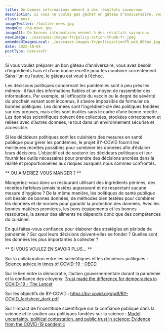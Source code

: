 ```yaml
---
title: De bonnes informations mènent à des résultats savoureux 
description: Si vous ne voulez pas gâcher un gâteau d’anniversaire, vous avez besoin d’ingrédients frais et d’une bonne recette pour les combiner correctement. Sans l’un ou l’autre, le gâteau est voué à l’échec.
class: post
imageTwitter: /twitter-news.jpg
imageOg: /og-news.jpg
imageAlt: De bonnes informations mènent à des résultats savoureux 
newsImage: ./usecases-images-fr/policy-action-thumb-fr.jpeg
embeddedImagesLocal: ./usecases-images-fr/policyactionFR_web_800px.jpg
date: 2022-10-04
postType: UsecaseFr
---
```


Si vous voulez préparer un bon gâteau d’anniversaire, vous avez besoin d’ingrédients frais et d’une bonne recette pour les combiner correctement. Sans l’un ou l’autre, le gâteau est voué à l’échec. 

Les décisions politiques concernant les pandémies sont à peu près les mêmes : il faut des informations fiables et un moyen de rassembler ces informations. Par exemple, si l’efficacité du vaccin ou le degré de sévérité du prochain variant sont inconnus, il s’avère impossible de formuler de bonnes politiques. Les données sont l’ingrédient-clé des politiques fondées sur des preuves, mais elles sont inutiles sans le cadre d’une bonne recette. Les données scientifiques doivent être collectées, stockées correctement et reliées avec d’autres données, le tout dans un environnement sécurisé et accessible.

Si les décideurs politiques sont les cuisiniers des mesures en santé publique pour gérer les pandémies, le projet BY-COVID fournit les meilleures recettes possibles pour combiner les données afin d’éclairer leurs décisions. L’objectif est de soutenir les décideurs politiques et leur fournir les outils nécessaires pour prendre des décisions ancrées dans la réalité et proportionnelles aux risques auxquels nous sommes confrontés.

** OU AIMERIEZ-VOUS MANGER ? **

Mangeriez-vous dans un restaurant utilisant des ingrédients périmés, des recettes farfelues jamais testées auparavant et ne respectant aucune mesure d’hygiène ? De la même manière, les politiques de santé publique ont besoin de bonnes données, de méthodes bien testées pour combiner les données et de normes pour garantir la protection des données. Avec les bonnes matières premières, les bons équipements et les bonnes ressources, la saveur des aliments ne dépendra donc que des compétences du cuisinier.

En qui faites-vous confiance pour élaborer des stratégies en période de pandémie ?
Sur quoi leurs décisions doivent-elles se fonder ?
Quelles sont les données les plus importantes à collecter ? 

** SI VOUS VOULEZ EN SAVOIR PLUS… **

Sur la collaboration entre les scientifiques et les décideurs politiques : [Science advice in times of COVID-19 - OECD](https://www.oecd.org/sti/science-technology-innovation-outlook/Science-advice-COVID/)

Sur le lien entre la démocratie, l’action gouvernementale durant la pandémie et la confiance des citoyens: [Trust made the difference for democracies in COVID-19 - The Lancet](https://www.thelancet.com/journals/lancet/article/PIIS0140-6736(22)01532-X/fulltext)

Sur les objectifs de BY-COVID : https://by-covid.org/pdf/BY-COVID_factsheet_dark.pdf

Sur l’impact de l’incertitude scientifique sur la confiance publique dans la science et le soutien aux politiques fondées sur la science : [Model uncertainty, political contestation, and public trust in science: Evidence from the COVID-19 pandemic](https://www.science.org/doi/full/10.1126/sciadv.abd4563)



